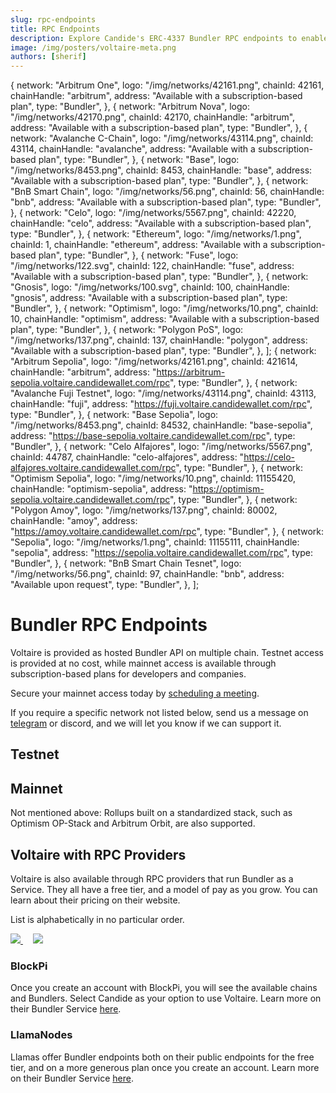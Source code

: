 ```yaml
---
slug: rpc-endpoints
title: RPC Endpoints
description: Explore Candide's ERC-4337 Bundler RPC endpoints to enable powerful interactions for smart wallets and seamless blockchain transactions. Learn how to integrate and leverage these endpoints for enhanced Dapp experiences
image: /img/posters/voltaire-meta.png
authors: [sherif]
---
```


  {
    network: "Arbitrum One",
    logo: "/img/networks/42161.png",
    chainId: 42161,
    chainHandle: "arbitrum",
    address: "Available with a subscription-based plan",
    type: "Bundler",
  },
  {
    network: "Arbitrum Nova",
    logo: "/img/networks/42170.png",
    chainId: 42170,
    chainHandle: "arbitrum",
    address: "Available with a subscription-based plan",
    type: "Bundler",
  },
  {
    network: "Avalanche C-Chain",
    logo: "/img/networks/43114.png",
    chainId: 43114,
    chainHandle: "avalanche",
    address: "Available with a subscription-based plan",
    type: "Bundler",
  },
  {
    network: "Base",
    logo: "/img/networks/8453.png",
    chainId: 8453,
    chainHandle: "base",
    address: "Available with a subscription-based plan",
    type: "Bundler",
  },
  {
    network: "BnB Smart Chain",
    logo: "/img/networks/56.png",
    chainId: 56,
    chainHandle: "bnb",
    address: "Available with a subscription-based plan",
    type: "Bundler",
  },
  {
    network: "Celo",
    logo: "/img/networks/5567.png",
    chainId: 42220,
    chainHandle: "celo",
    address: "Available with a subscription-based plan",
    type: "Bundler",
  },
  {
    network: "Ethereum",
    logo: "/img/networks/1.png",
    chainId: 1,
    chainHandle: "ethereum",
    address: "Available with a subscription-based plan",
    type: "Bundler",
  },
  {
    network: "Fuse",
    logo: "/img/networks/122.svg",
    chainId: 122,
    chainHandle: "fuse",
    address: "Available with a subscription-based plan",
    type: "Bundler",
  },
  {
    network: "Gnosis",
    logo: "/img/networks/100.svg",
    chainId: 100,
    chainHandle: "gnosis",
    address: "Available with a subscription-based plan",
    type: "Bundler",
  },
  {
    network: "Optimism",
    logo: "/img/networks/10.png",
    chainId: 10,
    chainHandle: "optimism",
    address: "Available with a subscription-based plan",
    type: "Bundler",
  },
  {
    network: "Polygon PoS",
    logo: "/img/networks/137.png",
    chainId: 137,
    chainHandle: "polygon",
    address: "Available with a subscription-based plan",
    type: "Bundler",
  },
];
  {
    network: "Arbitrum Sepolia",
    logo: "/img/networks/42161.png",
    chainId: 421614,
    chainHandle: "arbitrum",
    address: "https://arbitrum-sepolia.voltaire.candidewallet.com/rpc",
    type: "Bundler",
  },
  {
    network: "Avalanche Fuji Testnet",
    logo: "/img/networks/43114.png",
    chainId: 43113,
    chainHandle: "fuji",
    address: "https://fuji.voltaire.candidewallet.com/rpc",
    type: "Bundler",
  },
  {
    network: "Base Sepolia",
    logo: "/img/networks/8453.png",
    chainId: 84532,
    chainHandle: "base-sepolia",
    address: "https://base-sepolia.voltaire.candidewallet.com/rpc",
    type: "Bundler",
  },
  {
    network: "Celo Alfajores",
    logo: "/img/networks/5567.png",
    chainId: 44787,
    chainHandle: "celo-alfajores",
    address: "https://celo-alfajores.voltaire.candidewallet.com/rpc",
    type: "Bundler",
  },
  {
    network: "Optimism Sepolia",
    logo: "/img/networks/10.png",
    chainId: 11155420,
    chainHandle: "optimism-sepolia",
    address: "https://optimism-sepolia.voltaire.candidewallet.com/rpc",
    type: "Bundler",
  },
  {
    network: "Polygon Amoy",
    logo: "/img/networks/137.png",
    chainId: 80002,
    chainHandle: "amoy",
    address: "https://amoy.voltaire.candidewallet.com/rpc",
    type: "Bundler",
  },
  {
    network: "Sepolia",
    logo: "/img/networks/1.png",
    chainId: 11155111,
    chainHandle: "sepolia",
    address: "https://sepolia.voltaire.candidewallet.com/rpc",
    type: "Bundler",
  },
  {
    network: "BnB Smart Chain Tesnet",
    logo: "/img/networks/56.png",
    chainId: 97,
    chainHandle: "bnb",
    address: "Available upon request",
    type: "Bundler",
  },
];

# Bundler RPC Endpoints

Voltaire is provided as hosted Bundler API on multiple chain. Testnet access is provided at no cost, while mainnet access is available through subscription-based plans for developers and companies.

Secure your mainnet access today by [scheduling a meeting](https://cal.com/candidelabs/30mins).

If you require a specific network not listed below, send us a message on [telegram](https://t.me/heymarcopolo) or discord, and we will let you know if we can support it.

## Testnet

<BundlerEndPointTable items={testChainList} />


## Mainnet
 
<BundlerEndPointTable items={chainList} />

Not mentioned above: Rollups built on a standardized stack, such as Optimism OP-Stack and Arbitrum Orbit, are also supported.

## Voltaire with RPC Providers

Voltaire is also available through RPC providers that run Bundler as a Service. They all have a free tier, and a model of pay as you grow. You can learn about their pricing on their website.

List is alphabetically in no particular order.

<p align="left" style={{
  width:"100px", 
  display: "flex",
  alignItems: "center",
  justifyContent: "space-between",
  }}>
  <a href="https://blockpi.io" target="_blank">
    <img src="/img/rpc-providers/blockpi-logo.jpg" target="_blank" style={{ borderRadius: "50%" }} />
  </a>
  &nbsp;&nbsp;&nbsp;
  <a href="https://llamanodes.com/" target="_blank">
    <img src="/img/rpc-providers/llamanodes-logo-512px.png"/>
  </a>
</p>

### BlockPi

Once you create an account with BlockPi, you will see the available chains and Bundlers. Select Candide as your option to use Voltaire. Learn more on their Bundler Service [here](https://docs.blockpi.io/guides-for-web-3.0-users/account-abstraction-erc-4337/bundler-service).

### LlamaNodes

Llamas offer Bundler endpoints both on their public endpoints for the free tier, and on a more generous plan once you create an account. Learn more on their Bundler Service [here](https://llamanodes.com).
